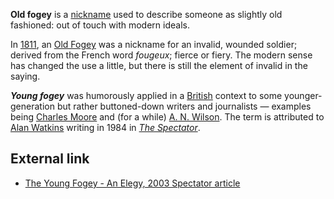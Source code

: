 '''Old fogey''' is a [[nickname]] used to describe someone as slightly old fashioned: out of touch with modern ideals. 

In [[1811]], an [[Old Fogey]] was a nickname for an invalid, wounded soldier; derived from the French word ''fougeux''; fierce or fiery. The modern sense has changed the use a little, but there is still the element of invalid in the saying.

'''''Young fogey''''' was humorously applied in a [[British]] context to some younger-generation but rather buttoned-down writers and journalists &mdash; examples being [[Charles Moore (journalist)|Charles Moore]] and (for a while) [[A. N. Wilson]]. The term is attributed to [[Alan Watkins]] writing in 1984 in ''[[The Spectator]]''.

==External link==

*[http://www.lewrockwell.com/spectator/spec138.html The Young Fogey - An Elegy, 2003 Spectator article]